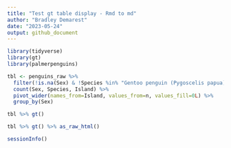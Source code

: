 ```yaml
---
title: "Test gt table display - Rmd to md"
author: "Bradley Demarest"
date: "2023-05-24"
output: github_document
---
```




```r

library(tidyverse)
library(gt)
library(palmerpenguins)

```

```r

tbl <- penguins_raw %>% 
  filter(!is.na(Sex) & !Species %in% "Gentoo penguin (Pygoscelis papua)") %>%
  count(Sex, Species, Island) %>%
  pivot_wider(names_from=Island, values_from=n, values_fill=0L) %>%
  group_by(Sex)

tbl %>% gt()

tbl %>% gt() %>% as_raw_html()


```

```r

sessionInfo()

```

